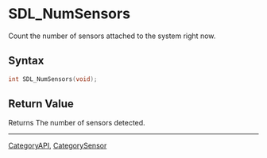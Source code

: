 = SDL_NumSensors =

Count the number of sensors attached to the system right now.

== Syntax ==

<syntaxhighlight lang='c'>
int SDL_NumSensors(void);
</syntaxhighlight>

== Return Value ==

Returns The number of sensors detected.


----
[[CategoryAPI]], [[CategorySensor]]


